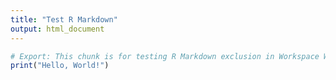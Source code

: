 ```yaml
---
title: "Test R Markdown"
output: html_document
---
```


```r
# Export: This chunk is for testing R Markdown exclusion in Workspace Wiki
print("Hello, World!")
```
